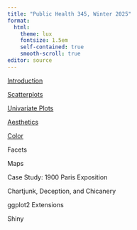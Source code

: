 ```yaml
---
title: "Public Health 345, Winter 2025"
format: 
  html:
    theme: lux
    fontsize: 1.5em
    self-contained: true
    smooth-scroll: true
editor: source
---
```


<!---
--->

[Introduction](https://psboonstra.github.io/PH345_W2025/Slides/Introduction/Introduction.html#/title-slide)

[Scatterplots](https://psboonstra.github.io/PH345_W2025/Slides/Scatterplots/Scatterplots.html#/title-slide)

[Univariate Plots](https://psboonstra.github.io/PH345_W2025/Slides/Histograms/Histograms#/title-slide)

[Aesthetics](https://psboonstra.github.io/PH345_W2025/Slides/Aesthetics/Aesthetics#/title-slide)

[Color](https://psboonstra.github.io/PH345_W2025/Slides/Color/Color#/title-slide)

Facets

Maps

Case Study: 1900 Paris Exposition

Chartjunk, Deception, and Chicanery

ggplot2 Extensions

Shiny
